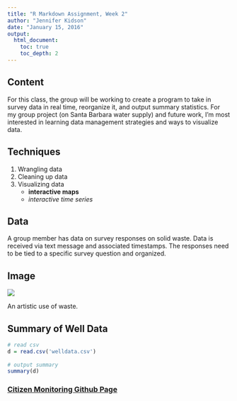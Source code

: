 ```yaml
---
title: "R Markdown Assignment, Week 2"
author: "Jennifer Kidson"
date: "January 15, 2016"
output:
  html_document:
    toc: true
    toc_depth: 2
---
```


## Content
        
For this class, the group will be working to create a program to take in survey data in real time, reorganize it, and output summary statistics. For my group project (on Santa Barbara water supply) and future work, I'm most interested in learning data management strategies and ways to visualize data. 
        
## Techniques
        
1. Wrangling data
2. Cleaning up data
3. Visualizing data
    + **interactive maps**
    + *interactive time series*
        
## Data
        
A group member has data on survey responses on solid waste. Data is received via text message and associated timestamps. The responses need to be tied to a specific survey question and organized.
  
## Image
![](images/cool-image.jpg)

An artistic use of waste.

## Summary of Well Data
```r
# read csv
d = read.csv('welldata.csv')
      
# output summary
summary(d)
```

### [Citizen Monitoring Github Page](https://github.com/citizen-monitoring)
